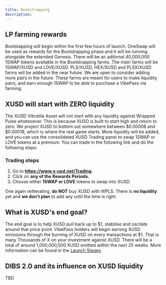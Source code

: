```yaml
---
title: Bootstrapping
description: 
---
```


## LP farming rewards

Bootstapping will begin within the first few hours of launch. OneSwap will be used as rewards for the Bootstrapping phase and it will be running alongside the extended Genesis. There will be an aditional 40,000,000 1SWAP tokens available in the Bootstrapping farms. The main farms will be 1SWAP/XUSD and LOVE/XUSD. PLS/XUSD, HEX/XUSD and PLSX/XUSD farms will be added in the near future. We are open to consider adding more pairs in the future. These farms are meant for users to make liquidity pairs, and earn enough 1SWAP to be able to purchase a VibePass via farming.

## XUSD will start with ZERO liquidity

The XUSD Vibratile Asset will not start with any liquidity against Wrapped Pulse whatsoever. This is because XUSD is built to start high and return to zero. We project XUSD to bottom out somewhere between $0.00008 and $0.00018, which is where the real game starts. More liquidity will be added, and you can use the consolidated XUSD Trading panel to swap 1SWAP or LOVE tokens at a premium. You can trade in the following link and do the following steps:

### Trading steps
1. Go to **https://www.x-usd.net/Trading.**
2. Click on **any of the Rewards Periods.**
3. Choose either **1SWAP or LOVE** tokens to swap into XUSD.

One again reitterating, **do NOT** buy XUSD with WPLS. There is **no liquidity** yet and **we don't plan** to add any until the time is right.

## What is XUSD's end goal?

The end goal is to help XUSD pull back up to $1, stabilise and oscilate around that price point. VibePass holders will begin earning XUSD emissions through the burning of XUSD on every transactions at $1. That is many Thousands of X on your investment against XUSD.
There will be a total of around 1,000,000,000 XUSD emitted within the next 25 weeks. More information can be found in the [Launch Stages](https://docs.x-usd.net/docs/Launch/Genesis).

## DIBS 2.0 and its influence on XUSD liquidity 

TBD
